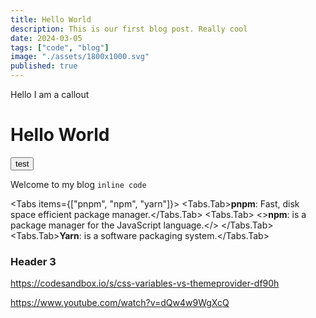 ```yaml
---
title: Hello World
description: This is our first blog post. Really cool
date: 2024-03-05
tags: ["code", "blog"]
image: "./assets/1800x1000.svg"
published: true
---
```


<Callout type="error">Hello I am a callout</Callout>

# Hello World

<Button>test</Button>

Welcome to my blog `inline code`

<Tabs items={["pnpm", "npm", "yarn"]}>
  <Tabs.Tab>**pnpm**: Fast, disk space efficient package manager.</Tabs.Tab>
  <Tabs.Tab>
    <>**npm**: is a package manager for the JavaScript language.</>
  </Tabs.Tab>
  <Tabs.Tab>**Yarn**: is a software packaging system.</Tabs.Tab>
</Tabs>

### Header 3

https://codesandbox.io/s/css-variables-vs-themeprovider-df90h

https://www.youtube.com/watch?v=dQw4w9WgXcQ
